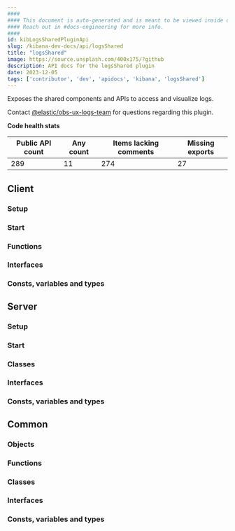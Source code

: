 ```yaml
---
####
#### This document is auto-generated and is meant to be viewed inside our experimental, new docs system.
#### Reach out in #docs-engineering for more info.
####
id: kibLogsSharedPluginApi
slug: /kibana-dev-docs/api/logsShared
title: "logsShared"
image: https://source.unsplash.com/400x175/?github
description: API docs for the logsShared plugin
date: 2023-12-05
tags: ['contributor', 'dev', 'apidocs', 'kibana', 'logsShared']
---
```


Exposes the shared components and APIs to access and visualize logs.

Contact [@elastic/obs-ux-logs-team](https://github.com/orgs/elastic/teams/obs-ux-logs-team) for questions regarding this plugin.

**Code health stats**

| Public API count  | Any count | Items lacking comments | Missing exports |
|-------------------|-----------|------------------------|-----------------|
| 289 | 11 | 274 | 27 |

## Client

### Setup
<DocDefinitionList data={[logsSharedObj.client.setup]}/>

### Start
<DocDefinitionList data={[logsSharedObj.client.start]}/>

### Functions
<DocDefinitionList data={logsSharedObj.client.functions}/>

### Interfaces
<DocDefinitionList data={logsSharedObj.client.interfaces}/>

### Consts, variables and types
<DocDefinitionList data={logsSharedObj.client.misc}/>

## Server

### Setup
<DocDefinitionList data={[logsSharedObj.server.setup]}/>

### Start
<DocDefinitionList data={[logsSharedObj.server.start]}/>

### Classes
<DocDefinitionList data={logsSharedObj.server.classes}/>

### Interfaces
<DocDefinitionList data={logsSharedObj.server.interfaces}/>

### Consts, variables and types
<DocDefinitionList data={logsSharedObj.server.misc}/>

## Common

### Objects
<DocDefinitionList data={logsSharedObj.common.objects}/>

### Functions
<DocDefinitionList data={logsSharedObj.common.functions}/>

### Classes
<DocDefinitionList data={logsSharedObj.common.classes}/>

### Interfaces
<DocDefinitionList data={logsSharedObj.common.interfaces}/>

### Consts, variables and types
<DocDefinitionList data={logsSharedObj.common.misc}/>

